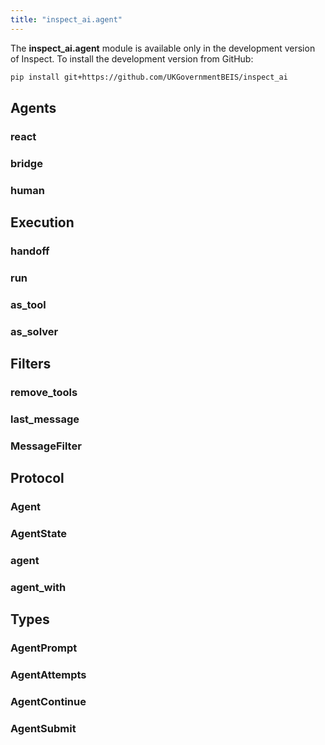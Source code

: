 ```yaml
---
title: "inspect_ai.agent"
---
```


::: {.callout-note}
The **inspect_ai.agent** module is available only in the development version of Inspect. To install the development version from GitHub:

``` bash
pip install git+https://github.com/UKGovernmentBEIS/inspect_ai
```
:::

## Agents

### react
### bridge
### human

## Execution

### handoff
### run
### as_tool
### as_solver

## Filters

### remove_tools
### last_message
### MessageFilter

## Protocol

### Agent
### AgentState
### agent
### agent_with

## Types

### AgentPrompt
### AgentAttempts
### AgentContinue
### AgentSubmit

